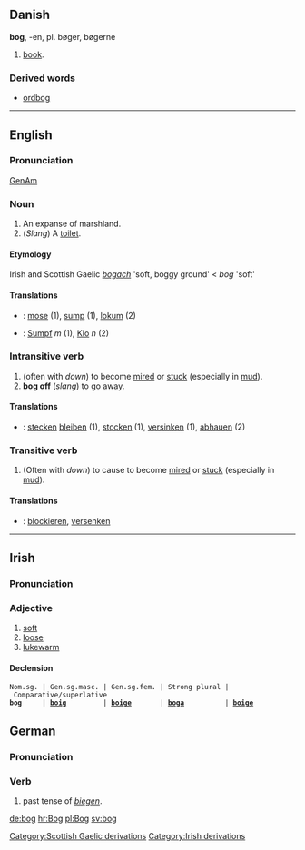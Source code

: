 {{wikipedia}}
== Danish ==
'''bog''', -en, pl. bøger, bøgerne

# [[book]].

=== Derived words ===

* [[ordbog]]

----
== English ==
===Pronunciation===
[[w:General American|GenAm]] {{IPA|[b&#593;g]}}

===Noun===

# An expanse of marshland.
# (''Slang'') A [[toilet]].

====Etymology====
Irish and Scottish Gaelic ''[[bogach]]'' 'soft, boggy ground' < ''bog'' 'soft'

====Translations====

*{{da}}: [[mose]] (1), [[sump]] (1), [[lokum]] (2)
*{{de}}: [[Sumpf]] ''m'' (1), [[Klo]] ''n'' (2)

===Intransitive verb===

# (often with ''down'') to become [[mire]]d or [[stuck]] (especially in [[mud]]).
# '''bog off''' (''slang'') to go away.

====Translations====

* {{de}}: [[stecken]] [[bleiben]] (1), [[stocken]] (1), [[versinken]] (1), [[abhauen]] (2)

===Transitive verb===

# (Often with ''down'') to cause to become [[mire]]d or [[stuck]] (especially in [[mud]]).

====Translations====

* {{de}}: [[blockieren]], [[versenken]]

----

==Irish==
===Pronunciation===
{{IPA|[bog]}}

===Adjective===
# [[soft]]
# [[loose]]
# [[lukewarm]]

====Declension====
 Nom.sg. | Gen.sg.masc. | Gen.sg.fem. | Strong plural | Comparative/superlative
 '''bog'''     | '''[[boig]]'''         | '''[[boige]]'''       | '''[[boga]]'''          | '''[[boige]]'''

==German==
===Pronunciation===
{{IPA|[bo&#720;k]}}

===Verb===
# past tense of ''[[biegen]]''.

[[de:bog]]
[[hr:Bog]]
[[pl:Bog]]
[[sv:bog]]

[[Category:Scottish Gaelic derivations]]
[[Category:Irish derivations]]